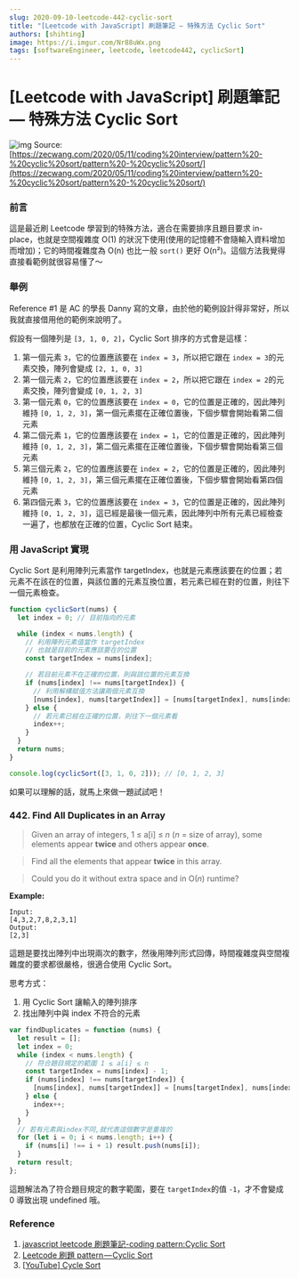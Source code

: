 ```yaml
---
slug: 2020-09-10-leetcode-442-cyclic-sort
title: "[Leetcode with JavaScript] 刷題筆記 — 特殊方法 Cyclic Sort"
authors: [shihting]
image: https://i.imgur.com/Nr88uWx.png
tags: [softwareEngineer, leetcode, leetcode442, cyclicSort]
---
```


# [Leetcode with JavaScript] 刷題筆記 — 特殊方法 Cyclic Sort

![img](https://i.imgur.com/Nr88uWx.png)
Source: [https://zecwang.com/2020/05/11/coding%20interview/pattern%20-%20cyclic%20sort/pattern%20-%20cyclic%20sort/](https://zecwang.com/2020/05/11/coding%20interview/pattern%20-%20cyclic%20sort/pattern%20-%20cyclic%20sort/)

### 前言

這是最近刷 Leetcode 學習到的特殊方法，適合在需要排序且題目要求 in-place，也就是空間複雜度 O(1) 的狀況下使用(使用的記憶體不會隨輸入資料增加而增加)；它的時間複雜度為 O(n) 也比一般 `sort()` 更好 O(n²)。這個方法我覺得直接看範例就很容易懂了～

### 舉例

Reference #1 是 AC 的學長 Danny 寫的文章，由於他的範例設計得非常好，所以我就直接借用他的範例來說明了。

假設有一個陣列是 `[3, 1, 0, 2]`，Cyclic Sort 排序的方式會是這樣：

1. 第一個元素 `3`，它的位置應該要在 `index = 3`，所以把它跟在 `index = 3`的元素交換，陣列會變成 `[2, 1, 0, 3]`
2. 第一個元素 `2`，它的位置應該要在 `index = 2`，所以把它跟在 `index = 2`的元素交換，陣列會變成 `[0, 1, 2, 3]`
3. 第一個元素 `0`，它的位置應該要在 `index = 0`，它的位置是正確的，因此陣列維持 `[0, 1, 2, 3]`，第一個元素擺在正確位置後，下個步驟會開始看第二個元素
4. 第二個元素 `1`，它的位置應該要在 `index = 1`，它的位置是正確的，因此陣列維持 `[0, 1, 2, 3]`，第二個元素擺在正確位置後，下個步驟會開始看第三個元素
5. 第三個元素 `2`，它的位置應該要在 `index = 2`，它的位置是正確的，因此陣列維持 `[0, 1, 2, 3]`，第三個元素擺在正確位置後，下個步驟會開始看第四個元素
6. 第四個元素 `3`，它的位置應該要在 `index = 3`，它的位置是正確的，因此陣列維持 `[0, 1, 2, 3]`，這已經是最後一個元素，因此陣列中所有元素已經檢查一遍了，也都放在正確的位置，Cyclic Sort 結束。

### 用 JavaScript 實現

Cyclic Sort 是利用陣列元素當作 targetIndex，也就是元素應該要在的位置；若元素不在該在的位置，與該位置的元素互換位置，若元素已經在對的位置，則往下一個元素檢查。

```js copy showLineNumbers
function cyclicSort(nums) {
  let index = 0; // 目前指向的元素

  while (index < nums.length) {
    // 利用陣列元素值當作 targetIndex
    // 也就是目前的元素應該要在的位置
    const targetIndex = nums[index];

    // 若目前元素不在正確的位置，則與該位置的元素互換
    if (nums[index] !== nums[targetIndex]) {
      // 利用解構賦值方法讓兩個元素互換
      [nums[index], nums[targetIndex]] = [nums[targetIndex], nums[index]];
    } else {
      // 若元素已經在正確的位置，則往下一個元素看
      index++;
    }
  }
  return nums;
}

console.log(cyclicSort([3, 1, 0, 2])); // [0, 1, 2, 3]
```

如果可以理解的話，就馬上來做一題試試吧！

### 442. Find All Duplicates in an Array

> Given an array of integers, 1 ≤ a[i] ≤ _n_ (_n_ = size of array), some elements appear **twice** and others appear **once**.

> Find all the elements that appear **twice** in this array.

> Could you do it without extra space and in O(_n_) runtime?

**Example:**

```
Input:
[4,3,2,7,8,2,3,1]
Output:
[2,3]
```

這題是要找出陣列中出現兩次的數字，然後用陣列形式回傳，時間複雜度與空間複雜度的要求都很嚴格，很適合使用 Cyclic Sort。

思考方式：

1. 用 Cyclic Sort 讓輸入的陣列排序
2. 找出陣列中與 index 不符合的元素

```js copy showLineNumbers
var findDuplicates = function (nums) {
  let result = [];
  let index = 0;
  while (index < nums.length) {
    // 符合題目規定的範圍 1 ≤ a[i] ≤ n
    const targetIndex = nums[index] - 1;
    if (nums[index] !== nums[targetIndex]) {
      [nums[index], nums[targetIndex]] = [nums[targetIndex], nums[index]];
    } else {
      index++;
    }
  }
  // 若有元素與index不同,就代表這個數字是重複的
  for (let i = 0; i < nums.length; i++) {
    if (nums[i] !== i + 1) result.push(nums[i]);
  }
  return result;
};
```

這題解法為了符合題目規定的數字範圍，要在 `targetIndex`的值 `-1`，才不會變成 0 導致出現 undefined 哦。

### Reference

1. [javascript leetcode 刷題筆記-coding pattern:Cyclic Sort](https://eruditeness.news.blog/2020/08/26/javascript-leetcode刷題筆記-coding-patterncyclic-sort/)
2. [Leetcode 刷題 pattern — Cyclic Sort](https://blog.techbridge.cc/2020/02/16/leetcode-刷題-pattern-cyclic-sort/)
3. [[YouTube\] Cycle Sort](https://www.youtube.com/watch?v=ZSJGf5Ngw18)

